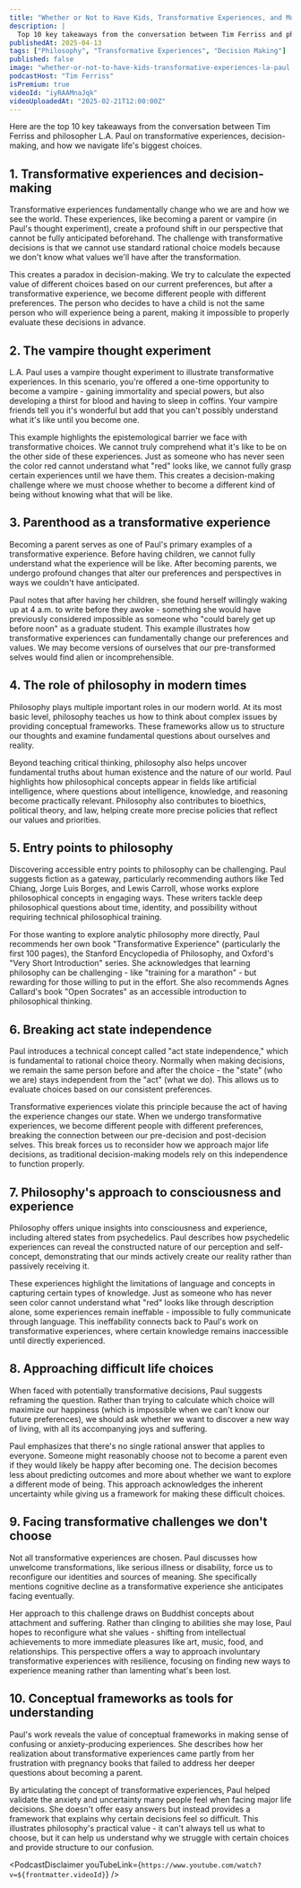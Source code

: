 ```yaml
---
title: "Whether or Not to Have Kids, Transformative Experiences, and More — L.A. Paul"
description: |
  Top 10 key takeaways from the conversation between Tim Ferriss and philosopher L.A. Paul on transformative experiences, decision-making, and how we navigate life's biggest choices.
publishedAt: 2025-04-13
tags: ["Philosophy", "Transformative Experiences", "Decision Making"]
published: false
image: "whether-or-not-to-have-kids-transformative-experiences-la-paul.jpg"
podcastHost: "Tim Ferriss"
isPremium: true
videoId: "iyRAAMnaJqk"
videoUploadedAt: "2025-02-21T12:00:00Z"
---
```



<PodcastSummaryPageLayout frontmatter={frontmatter}>
Here are the top 10 key takeaways from the conversation between Tim Ferriss and philosopher L.A. Paul on transformative experiences, decision-making, and how we navigate life's biggest choices.

## 1. Transformative experiences and decision-making

Transformative experiences fundamentally change who we are and how we see the world. These experiences, like becoming a parent or vampire (in Paul's thought experiment), create a profound shift in our perspective that cannot be fully anticipated beforehand. The challenge with transformative decisions is that we cannot use standard rational choice models because we don't know what values we'll have after the transformation.

This creates a paradox in decision-making. We try to calculate the expected value of different choices based on our current preferences, but after a transformative experience, we become different people with different preferences. The person who decides to have a child is not the same person who will experience being a parent, making it impossible to properly evaluate these decisions in advance.

## 2. The vampire thought experiment

L.A. Paul uses a vampire thought experiment to illustrate transformative experiences. In this scenario, you're offered a one-time opportunity to become a vampire - gaining immortality and special powers, but also developing a thirst for blood and having to sleep in coffins. Your vampire friends tell you it's wonderful but add that you can't possibly understand what it's like until you become one.

This example highlights the epistemological barrier we face with transformative choices. We cannot truly comprehend what it's like to be on the other side of these experiences. Just as someone who has never seen the color red cannot understand what "red" looks like, we cannot fully grasp certain experiences until we have them. This creates a decision-making challenge where we must choose whether to become a different kind of being without knowing what that will be like.

## 3. Parenthood as a transformative experience

Becoming a parent serves as one of Paul's primary examples of a transformative experience. Before having children, we cannot fully understand what the experience will be like. After becoming parents, we undergo profound changes that alter our preferences and perspectives in ways we couldn't have anticipated.

Paul notes that after having her children, she found herself willingly waking up at 4 a.m. to write before they awoke - something she would have previously considered impossible as someone who "could barely get up before noon" as a graduate student. This example illustrates how transformative experiences can fundamentally change our preferences and values. We may become versions of ourselves that our pre-transformed selves would find alien or incomprehensible.

## 4. The role of philosophy in modern times

Philosophy plays multiple important roles in our modern world. At its most basic level, philosophy teaches us how to think about complex issues by providing conceptual frameworks. These frameworks allow us to structure our thoughts and examine fundamental questions about ourselves and reality.

Beyond teaching critical thinking, philosophy also helps uncover fundamental truths about human existence and the nature of our world. Paul highlights how philosophical concepts appear in fields like artificial intelligence, where questions about intelligence, knowledge, and reasoning become practically relevant. Philosophy also contributes to bioethics, political theory, and law, helping create more precise policies that reflect our values and priorities.

## 5. Entry points to philosophy

Discovering accessible entry points to philosophy can be challenging. Paul suggests fiction as a gateway, particularly recommending authors like Ted Chiang, Jorge Luis Borges, and Lewis Carroll, whose works explore philosophical concepts in engaging ways. These writers tackle deep philosophical questions about time, identity, and possibility without requiring technical philosophical training.

For those wanting to explore analytic philosophy more directly, Paul recommends her own book "Transformative Experience" (particularly the first 100 pages), the Stanford Encyclopedia of Philosophy, and Oxford's "Very Short Introduction" series. She acknowledges that learning philosophy can be challenging - like "training for a marathon" - but rewarding for those willing to put in the effort. She also recommends Agnes Callard's book "Open Socrates" as an accessible introduction to philosophical thinking.

## 6. Breaking act state independence

Paul introduces a technical concept called "act state independence," which is fundamental to rational choice theory. Normally when making decisions, we remain the same person before and after the choice - the "state" (who we are) stays independent from the "act" (what we do). This allows us to evaluate choices based on our consistent preferences.

Transformative experiences violate this principle because the act of having the experience changes our state. When we undergo transformative experiences, we become different people with different preferences, breaking the connection between our pre-decision and post-decision selves. This break forces us to reconsider how we approach major life decisions, as traditional decision-making models rely on this independence to function properly.

## 7. Philosophy's approach to consciousness and experience

Philosophy offers unique insights into consciousness and experience, including altered states from psychedelics. Paul describes how psychedelic experiences can reveal the constructed nature of our perception and self-concept, demonstrating that our minds actively create our reality rather than passively receiving it.

These experiences highlight the limitations of language and concepts in capturing certain types of knowledge. Just as someone who has never seen color cannot understand what "red" looks like through description alone, some experiences remain ineffable - impossible to fully communicate through language. This ineffability connects back to Paul's work on transformative experiences, where certain knowledge remains inaccessible until directly experienced.

## 8. Approaching difficult life choices

When faced with potentially transformative decisions, Paul suggests reframing the question. Rather than trying to calculate which choice will maximize our happiness (which is impossible when we can't know our future preferences), we should ask whether we want to discover a new way of living, with all its accompanying joys and suffering.

Paul emphasizes that there's no single rational answer that applies to everyone. Someone might reasonably choose not to become a parent even if they would likely be happy after becoming one. The decision becomes less about predicting outcomes and more about whether we want to explore a different mode of being. This approach acknowledges the inherent uncertainty while giving us a framework for making these difficult choices.

## 9. Facing transformative challenges we don't choose

Not all transformative experiences are chosen. Paul discusses how unwelcome transformations, like serious illness or disability, force us to reconfigure our identities and sources of meaning. She specifically mentions cognitive decline as a transformative experience she anticipates facing eventually.

Her approach to this challenge draws on Buddhist concepts about attachment and suffering. Rather than clinging to abilities she may lose, Paul hopes to reconfigure what she values - shifting from intellectual achievements to more immediate pleasures like art, music, food, and relationships. This perspective offers a way to approach involuntary transformative experiences with resilience, focusing on finding new ways to experience meaning rather than lamenting what's been lost.

## 10. Conceptual frameworks as tools for understanding

Paul's work reveals the value of conceptual frameworks in making sense of confusing or anxiety-producing experiences. She describes how her realization about transformative experiences came partly from her frustration with pregnancy books that failed to address her deeper questions about becoming a parent.

By articulating the concept of transformative experiences, Paul helped validate the anxiety and uncertainty many people feel when facing major life decisions. She doesn't offer easy answers but instead provides a framework that explains why certain decisions feel so difficult. This illustrates philosophy's practical value - it can't always tell us what to choose, but it can help us understand why we struggle with certain choices and provide structure to our confusion.

<PodcastDisclaimer
  youTubeLink={`https://www.youtube.com/watch?v=${frontmatter.videoId}`}
/>

</PodcastSummaryPageLayout>
